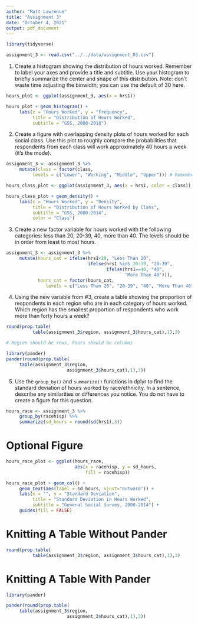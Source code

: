 ```yaml
---
author: "Matt Lawrence"
title: "Assignment 3"
date: "October 4, 2021"
output: pdf_document
---
```


```r

library(tidyverse)

assignment_3 <- read.csv("../../data/assignment_03.csv")
```

1. Create a histogram showing the distribution of hours worked. Remember to label your axes and provide a title and subtitle. Use your histogram to briefly summarize the center and shape of this distribution. Note: don't waste time adjusting the binwidth; you can use the default of 30 here.

```r
hours_plot <- ggplot(assignment_3, aes(x = hrs1))

hours_plot + geom_histogram() +
     labs(x = "Hours Worked", y = "Frequency",
          title = "Distribution of Hours Worked",
          subtitle = "GSS, 2008-2018")
```

2. Create a figure with overlapping density plots of hours worked for each social class. Use this plot to roughly compare the probabilities that respondents from each class will work approximately 40 hours a week (it's the mode).

```r
assignment_3 <- assignment_3 %>% 
     mutate(class = factor(class, 
          levels = c("Lower", "Working", "Middle", "Upper"))) # Remember to put the class categories in order!

hours_class_plot <- ggplot(assignment_3, aes(x = hrs1, color = class))

hours_class_plot + geom_density() + 
     labs(x = "Hours Worked", y = "Density",
          title = "Distribution of Hours Worked by Class",
          subtitle = "GSS, 2000-2014",
          color = "Class")
```

3. Create a new factor variable for hours worked with the following categories: less than 20, 20-39, 40, more than 40. The levels should be in order from least to most hours.

```r
assignment_3 <- assignment_3 %>%
     mutate(hours_cat = ifelse(hrs1<20, "Less Than 20",
                               ifelse(hrs1 %in% 20:39, "20-39",
                                      ifelse(hrs1==40, "40",
                                             "More Than 40"))),
            hours_cat = factor(hours_cat,
               levels = c("Less Than 20", "20-39", "40", "More Than 40")))
```


\pagebreak

4. Using the new variable from #3, create a table showing the proportion of respondents in each region who are in each category of hours worked. Which region has the smallest proportion of respondents who work more than forty hours a week?

```r
round(prop.table(
          table(assignment_3$region, assignment_3$hours_cat),1),3)

# Region should be rows, hours should be columns
```


```r
library(pander)
pander(round(prop.table(
     table(assignment_3$region, 
                       assignment_3$hours_cat),1),3))
```


5. Use the `group_by()` and `summarize()` functions in dplyr to find the standard deviation of hours worked by race/ethnicity. In a sentence, describe any similarities or differences you notice. You do not have to create a figure for this question.

```r
hours_race <- assignment_3 %>%
     group_by(racehisp) %>%
     summarize(sd_hours = round(sd(hrs1),3))
```


# Optional Figure

```r
hours_race_plot <- ggplot(hours_race, 
                          aes(x = racehisp, y = sd_hours,
                              fill = racehisp))

hours_race_plot + geom_col() + 
     geom_text(aes(label = sd_hours, vjust="outward")) +
     labs(x = "", y = "Standard Deviation",
          title = "Standard Deviation in Hours Worked",
          subtitle = "General Social Survey, 2000-2014") +
     guides(fill = FALSE)
```


\pagebreak

# Knitting A Table Without Pander

```r
round(prop.table(
          table(assignment_3$region, assignment_3$hours_cat),1),3)
```


\vspace{2.0em}

# Knitting A Table With Pander

```r
library(pander)

pander(round(prop.table(
     table(assignment_3$region, 
                       assignment_3$hours_cat),1),3))
```